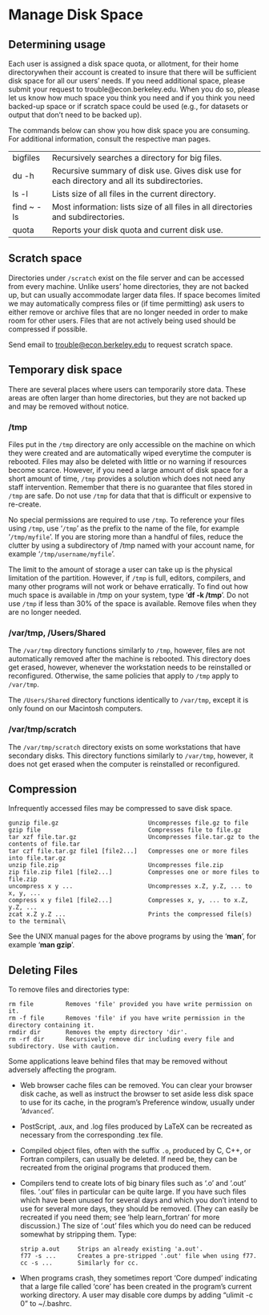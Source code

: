 # Manage Disk Space

## Determining usage

Each user is assigned a disk space quota, or allotment, for their home directorywhen their
account is created to insure that there will be sufficient disk space
for all our users' needs. If you need additional space, please submit
your request to trouble@econ.berkeley.edu. When you do so, please let us know how much space you think you need and if you think you need backed-up space or if scratch space could be used (e.g., for datasets or output that don't need to be backed up).

The commands below can show you how disk space you are consuming. For
additional information, consult the respective man pages.

<table>
<tbody>
<tr class="odd">
<td>bigfiles</td>
<td>Recursively searches a directory for big files.</td>
</tr>
<tr class="even">
<td>du -h</td>
<td>Recursive summary of disk use. Gives disk use for each directory and all its subdirectories.</td>
</tr>
<tr class="odd">
<td>ls -l</td>
<td>Lists size of all files in the current directory.</td>
</tr>
<tr class="even">
<td>find ~ -ls</td>
<td>Most information: lists size of all files in all directories and subdirectories.</td>
</tr>
<tr class="odd">
<td>quota</td>
<td>Reports your disk quota and current disk use.</td>
</tr>
</tbody>
</table>

## Scratch space

Directories under `/scratch` exist on the file server and can be
accessed from every machine. Unlike users' home directories, they are
not backed up, but can usually accommodate larger data files. If space
becomes limited we may automatically compress files or (if time
permitting) ask users to either remove or archive files that are no
longer needed in order to make room for other users. Files that are not
actively being used should be compressed if possible.

Send email to <trouble@econ.berkeley.edu> to request scratch space.


## Temporary disk space

There are several places where users can temporarily store data. These
areas are often larger than home directories, but they are not backed up
and may be removed without notice.

### /tmp

Files put in the `/tmp` directory are only accessible on the machine on
which they were created and are automatically wiped everytime the
computer is rebooted. Files may also be deleted with little or no
warning if resources become scarce. However, if you need a large amount
of disk space for a short amount of time, `/tmp` provides a solution
which does not need any staff intervention. Remember that there is no
guarantee that files stored in `/tmp` are safe. Do not use `/tmp` for
data that that is difficult or expensive to re-create.

No special permissions are required to use `/tmp`. To reference your
files using `/tmp`, use '`/tmp`' as the prefix to the name of the file,
for example '`/tmp/myfile`'. If you are storing more than a handful of
files, reduce the clutter by using a subdirectory of /tmp named with
your account name, for example '`/tmp/username/myfile`'.

The limit to the amount of storage a user can take up is the physical
limitation of the partition. However, if `/tmp` is full, editors,
compilers, and many other programs will not work or behave erratically.
To find out how much space is available in /tmp on your system, type
'**df -k /tmp**'. Do not use `/tmp` if less than 30% of the space is
available. Remove files when they are no longer needed.

### /var/tmp, /Users/Shared

The `/var/tmp` directory functions similarly to `/tmp`, however, files
are not automatically removed after the machine is rebooted. This
directory does get erased, however, whenever the workstation needs to be
reinstalled or reconfigured. Otherwise, the same policies that apply to
`/tmp` apply to `/var/tmp`.

The `/Users/Shared` directory functions identically to `/var/tmp`,
except it is only found on our Macintosh computers.

### /var/tmp/scratch

The `/var/tmp/scratch` directory exists on some workstations that have
secondary disks. This directory functions similarly to `/var/tmp`,
however, it does not get erased when the computer is reinstalled or
reconfigured.


## Compression

Infrequently accessed files may be compressed to save disk space.

    gunzip file.gz                         Uncompresses file.gz to file
    gzip file                              Compresses file to file.gz
    tar xzf file.tar.gz                    Uncompresses file.tar.gz to the contents of file.tar
    tar czf file.tar.gz file1 [file2...]   Compresses one or more files into file.tar.gz
    unzip file.zip                         Uncompresses file.zip
    zip file.zip file1 [file2...]          Compresses one or more files to file.zip
    uncompress x y ...                     Uncompresses x.Z, y.Z, ... to x, y, ...
    compress x y file1 [file2...]          Compresses x, y, ... to x.Z, y.Z, ...
    zcat x.Z y.Z ...                       Prints the compressed file(s) to the terminal\

See the UNIX manual pages for the above programs by using the '**man**',
for example '**man gzip**'.

## Deleting Files

To remove files and directories type:

    rm file         Removes 'file' provided you have write permission on it. 
    rm -f file      Removes 'file' if you have write permission in the directory containing it. 
    rmdir dir       Removes the empty directory 'dir'. 
    rm -rf dir      Recursively remove dir including every file and subdirectory. Use with caution.

Some applications leave behind files that may be removed without
adversely affecting the program.

-   Web browser cache files can be removed. You can clear your browser
    disk cache, as well as instruct the browser to set aside less disk
    space to use for its cache, in the program's Preference window,
    usually under '`Advanced`'.
-   PostScript, .aux, and .log files produced by LaTeX can be recreated
    as necessary from the corresponding .tex file.
-   Compiled object files, often with the suffix `.o`, produced by C,
    C++, or Fortran compilers, can usually be deleted. If need be, they
    can be recreated from the original programs that produced them.
-   Compilers tend to create lots of big binary files such as '.o' and
    '.out' files. '.out' files in particular can be quite large. If you
    have such files which have been unused for several days and which
    you don't intend to use for several more days, they should be
    removed. (They can easily be recreated if you need them; see 'help
    learn\_fortran' for more discussion.) The size of '.out' files which
    you do need can be reduced somewhat by stripping them. Type:

        strip a.out     Strips an already existing 'a.out'. 
        f77 -s ...      Creates a pre-stripped '.out' file when using f77. 
        cc -s ...       Similarly for cc.

-   When programs crash, they sometimes report 'Core dumped' indicating
    that a large file called 'core' has been created in the program's
    current working directory. A user may disable core dumps by adding
    "ulimit -c 0" to ~/.bashrc.


